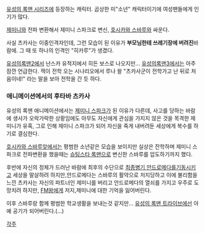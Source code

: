 [[유성의 록맨 시리즈]]에 등장하는 캐릭터. 곱상한 미"소년" 캐릭터이기에 여성팬들에게 인기가 많다.

[[제미니]]와 전파 변환해서 제미니 스파크로 변신, [[호시카와 스바루]]와 싸운다.

사실 츠카사는 이중인격자인데, 그런 모습이 된 이유가  '''부모님한테 쓰레기장에 버려진'''바람에. 그 때 또 하나의 인격인 "히카루"가 생겼다.

[[유성의록맨2]]에서 난스카 유적지에서 히든 보스로 나오지만… [[유성의록맨3]]에서는 아주 잠깐 언급한다. 잭이 전학 오는 시나리오에서 루나 왈 "츠카사군이 전학가고 난 뒤로 처음이네!" 라는 말을 보아 전학을 간 듯 하다.

=== 애니메이션에서의 후타바 츠카사 ===
유성의 록맨 애니메이션에서는 [[제미니 스파크]]가 된 이유가 다른데, 사고를 당하는 바람에 생사가 오락가락한 상황임에도 아무도 자신에게 관심을 가지지 않은 것을 목격한 제미니가 유혹, 그로 인해 제미니 스파크가 되어 자신을 죽게 내버려둔 세상에게 복수를 하기로 결심한다.

[[호시카와 스바루]]앞에서는 평범한 소년같은 모습을 보이지만 실상은 잔학하며 제미니 스파크로 전파변환을 했을때는 [[슈팅스타 록맨]]으로 변신한 스바루를 압도하기까지 했다.

후반에 자신의 정체가 드러난 바람에 최후의 수단으로 [[최종병기 안드로메다]]를기동시키고 세상을 말살하려 하지만,안드로메다는 스바루의 활약으로 저지당하고 이에 불리함을 느낀 츠카사는 자신의 파트너인 제미니를 버리고 안드로메다의 열쇠를 가지고 우주로 도망치려 하지만, [[FM왕]]에게 저지,제미니에 대한 기억을 잃어버린다.

이후 스바루랑 함께 평범한 학교생활을 보내는것 같지만… [[유성의 록맨 트라이브]]에선 아예 공기가 되어버린다.(…)

[[각주]]
